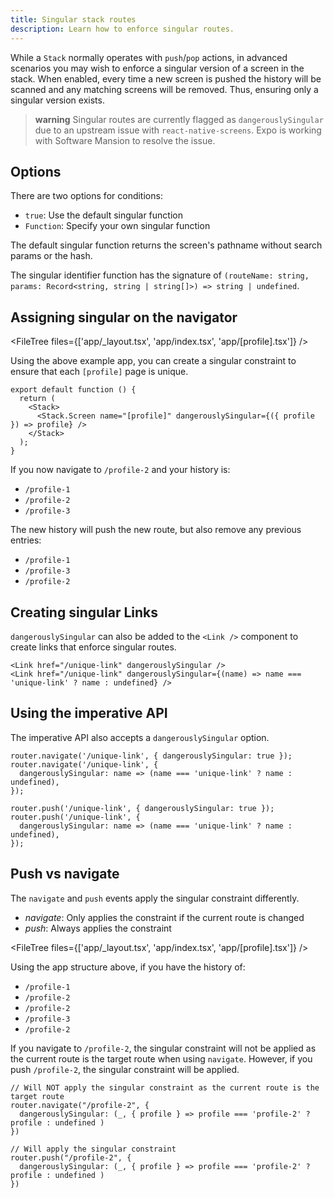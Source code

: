 ```yaml
---
title: Singular stack routes
description: Learn how to enforce singular routes.
---
```



While a `Stack` normally operates with `push`/`pop` actions, in advanced scenarios you may wish to enforce a singular version of a screen in the stack. When enabled, every time a new screen is pushed the history will be scanned and any matching screens will be removed. Thus, ensuring only a singular version exists.

> **warning** Singular routes are currently flagged as `dangerouslySingular` due to an upstream issue with `react-native-screens`. Expo is working with Software Mansion to resolve the issue.

## Options

There are two options for conditions:

- `true`: Use the default singular function
- `Function`: Specify your own singular function

The default singular function returns the screen's pathname without search params or the hash.

The singular identifier function has the signature of `(routeName: string, params: Record<string, string | string[]>) => string | undefined`.

## Assigning singular on the navigator

<FileTree files={['app/_layout.tsx', 'app/index.tsx', 'app/[profile].tsx']} />

Using the above example app, you can create a singular constraint to ensure that each `[profile]` page is unique.

```tsx app/_layout.tsx
export default function () {
  return (
    <Stack>
      <Stack.Screen name="[profile]" dangerouslySingular={({ profile }) => profile} />
    </Stack>
  );
}
```

If you now navigate to `/profile-2` and your history is:

- `/profile-1`
- `/profile-2`
- `/profile-3`

The new history will push the new route, but also remove any previous entries:

- `/profile-1`
- `/profile-3`
- `/profile-2`

## Creating singular Links

`dangerouslySingular` can also be added to the `<Link />` component to create links that enforce singular routes.

```tsx
<Link href="/unique-link" dangerouslySingular />
<Link href="/unique-link" dangerouslySingular={(name) => name === 'unique-link' ? name : undefined} />
```

## Using the imperative API

The imperative API also accepts a `dangerouslySingular` option.

```tsx
router.navigate('/unique-link', { dangerouslySingular: true });
router.navigate('/unique-link', {
  dangerouslySingular: name => (name === 'unique-link' ? name : undefined),
});

router.push('/unique-link', { dangerouslySingular: true });
router.push('/unique-link', {
  dangerouslySingular: name => (name === 'unique-link' ? name : undefined),
});
```

## Push vs navigate

The `navigate` and `push` events apply the singular constraint differently.

- _navigate_: Only applies the constraint if the current route is changed
- _push_: Always applies the constraint

<FileTree files={['app/_layout.tsx', 'app/index.tsx', 'app/[profile].tsx']} />

Using the app structure above, if you have the history of:

- `/profile-1`
- `/profile-2`
- `/profile-2`
- `/profile-3`
- `/profile-2`

If you navigate to `/profile-2`, the singular constraint will not be applied as the current route is the target route when using `navigate`. However, if you push `/profile-2`, the singular constraint will be applied.

```tsx
// Will NOT apply the singular constraint as the current route is the target route
router.navigate("/profile-2", {
  dangerouslySingular: (_, { profile } => profile === 'profile-2' ? profile : undefined )
})

// Will apply the singular constraint
router.push("/profile-2", {
  dangerouslySingular: (_, { profile } => profile === 'profile-2' ? profile : undefined )
})
```
